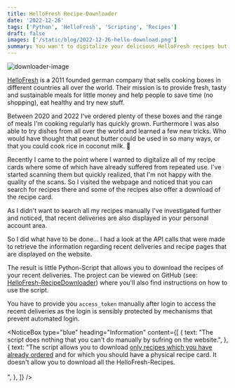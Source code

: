 ```yaml
---
title: HelloFresh Recipe-Downloader
date: '2022-12-26'
tags: ['Python', 'HelloFresh', 'Scripting', 'Recipes']
draft: false
images: ['/static/blog/2022-12-26-hello-download.png']
summary: You wan't to digitalize your delicious HelloFresh recipes but don't want to scan them all in bad quality or manually downloading them? Just use the simple script I've implemented for this task.
---
```


![downloader-image](/static/blog/2022-12-26-hello-download.png 'image displaying the purpose of the script')

[HelloFresh](https://www.hellofreshgroup.com/en/) is a 2011 founded german company that sells cooking boxes in different countries all over the world. Their mission is to provide fresh, tasty and sustainable meals for little money and help people to save time (no shopping), eat healthy and try new stuff.

Between 2020 and 2022 I've ordered plenty of these boxes and the range of meals I'm cooking regularly has quickly grown. Furthermore I was also able to try dishes from all over the world and learned a few new tricks. Who would have thought that peanut butter could be used in so many ways, or that you could cook rice in coconut milk. 🤯

Recently I came to the point where I wanted to digitalize all of my recipe cards where some of which have already suffered from repeated use. I've started scanning them but quickly realized, that I'm not happy with the quality of the scans. So I visited the webpage and noticed that you can search for recipes there and some of the recipes also offer a download of the recipe card.

As I didn't want to search all my recipes manually I've investigated further and noticed, that recent deliveries are also displayed in your personal account area.

So I did what have to be done... I had a look at the API calls that were made to retrieve the information regarding recent deliveries and recipe pages that are displayed on the website.

The result is little Python-Script that allows you to download the recipes of your recent deliveries. The project can be viewed on GitHub (see: [HelloFresh-RecipeDownloader](https://github.com/CNoetzel/HelloFresh-RecipeDownloader)) where you'll also find instructions on how to use the script.

You have to provide you `access_token` manually after login to access the recent deliveries as the login is sensibly protected by mechanisms that prevent automated login.

<NoticeBox
  type="blue"
  heading="Information"
  content={[
    {
      text: "The script does nothing that you can't do manually by sufring on the website.",
    },
    {
      text: "The script allows you to download <u>only recipes which you have already ordered</u> and for which you should have a physical recipe card. It doesn't allow you to download all the HelloFresh-Recipes.</br></br>",
    },
  ]}
/>
